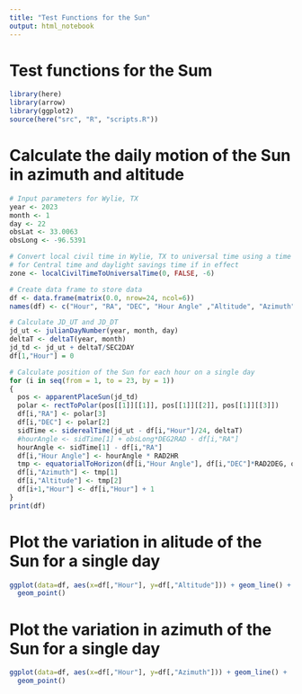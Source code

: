 ```yaml
---
title: "Test Functions for the Sun"
output: html_notebook
---
```


# Test functions for the Sum

```r
library(here)
library(arrow)
library(ggplot2)
source(here("src", "R", "scripts.R"))
```

# Calculate the daily motion of the Sun in azimuth and altitude
```r
# Input parameters for Wylie, TX
year <- 2023
month <- 1
day <- 22
obsLat <- 33.0063
obsLong <- -96.5391

# Convert local civil time in Wylie, TX to universal time using a time zone correction
# for Central time and daylight savings time if in effect
zone <- localCivilTimeToUniversalTime(0, FALSE, -6)

# Create data frame to store data
df <- data.frame(matrix(0.0, nrow=24, ncol=6))
names(df) <- c("Hour", "RA", "DEC", "Hour Angle" ,"Altitude", "Azimuth")

# Calculate JD_UT and JD_DT
jd_ut <- julianDayNumber(year, month, day)
deltaT <- deltaT(year, month)
jd_td <- jd_ut + deltaT/SEC2DAY
df[1,"Hour"] = 0

# Calculate position of the Sun for each hour on a single day
for (i in seq(from = 1, to = 23, by = 1))
{
  pos <- apparentPlaceSun(jd_td)
  polar <- rectToPolar(pos[[1]][[1]], pos[[1]][[2]], pos[[1]][[3]])
  df[i,"RA"] <- polar[3]
  df[i,"DEC"] <- polar[2]
  sidTime <- siderealTime(jd_ut - df[i,"Hour"]/24, deltaT)
  #hourAngle <- sidTime[1] + obsLong*DEG2RAD - df[i,"RA"]
  hourAngle <- sidTime[1] - df[i,"RA"]
  df[i,"Hour Angle"] <- hourAngle * RAD2HR
  tmp <- equatorialToHorizon(df[i,"Hour Angle"], df[i,"DEC"]*RAD2DEG, obsLat)
  df[i,"Azimuth"] <- tmp[1]
  df[i,"Altitude"] <- tmp[2]
  df[i+1,"Hour"] <- df[i,"Hour"] + 1
}
print(df)
```

# Plot the variation in alitude of the Sun for a single day
```r
ggplot(data=df, aes(x=df[,"Hour"], y=df[,"Altitude"])) + geom_line() +
  geom_point()
```


# Plot the variation in azimuth of the Sun for a single day
```r
ggplot(data=df, aes(x=df[,"Hour"], y=df[,"Azimuth"])) + geom_line() +
  geom_point()
```

